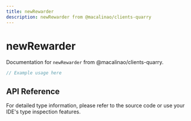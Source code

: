 ```yaml
---
title: newRewarder
description: newRewarder from @macalinao/clients-quarry
---
```


# newRewarder

Documentation for `newRewarder` from @macalinao/clients-quarry.

```typescript
// Example usage here
```

## API Reference

For detailed type information, please refer to the source code or use your IDE's type inspection features.
